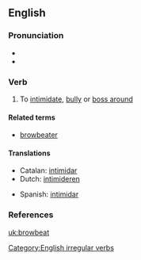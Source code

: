 ==English==

===Pronunciation===
*{{IPA|/'brɑʊbiːt/}}
*{{audio|en-us-browbeat.ogg|Audio (US)}}

===Verb===
{{en-verb|browbeats|browbeating|browbeat|browbeaten}}

# {{transitive}} To [[intimidate]], [[bully]] or [[boss around]]

====Related terms====
*[[browbeater]]

====Translations====
{{top}}
*Catalan: [[intimidar]]
*Dutch: [[intimideren]]
{{mid}}
*Spanish: [[intimidar]]
{{bottom}}

===References===
{{R:Century 1911}}
{{R:Webster 1913}}

[[Category:English irregular verbs]]

[[uk:browbeat]]